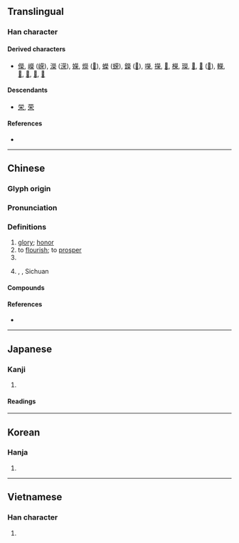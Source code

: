 {{character info/new}}
{{also|荣|栄}}
==Translingual==
{{Han simplified forms|榮|栄|荣}}

===Han character===
{{Han char|rn=75|rad=木|as=10|sn=14|four=99904|canj=FFBD|ids=⿱𤇾木(GJKV),⿱𤇾朩(HT)}}

====Derived characters====
* [[儝]], [[嶸]] ([[嵘]]), [[濚]] ([[溁]]), [[嬫]], [[爃]] ([[𫞡]]), [[蠑]] ([[蝾]]), [[鑅]] ([[𨪪]]), [[㘇]], [[㩞]], [[𠓐]], [[𣞁]], [[𤪤]], [[𦆱]], [[𦾵]] ([[𦴇]]), [[𨏍]], [[𫮴]], [[𬄾]], [[𬧘]], [[𬷷]]

====Descendants====
* [[栄]], [[荣]]

====References====
* {{Han ref|kx=0544.170|dkj=15273|dj=0932.010|hdz=21269.080|uh=69AE|ud=27054|bh=BA61|bd=47713}}

----

==Chinese==
{{zh-forms|s=荣|alt=栄:calligraphic variant}}

===Glyph origin===
{{Han etym}}

===Pronunciation===
{{zh-pron
|m=róng
|c=wing4
|h=pfs=yùng
|md=
|mn=êng
|w=
|mc=y
|oc=y
|cat=n,v,pn
}}

===Definitions===
{{zh-hanzi}}

# [[glory]]; [[honor]]
# to [[flourish]]; to [[prosper]]
# {{surname|lang=zh}}
# {{zh-div|縣}} {{w|Rong County, Sichuan|Rong County}}, {{w|Zigong}}, Sichuan

====Compounds====
{{zh-der|榮寵|榮達|榮光|榮歸|榮華|榮獲|榮枯|榮利|榮名|榮任|榮辱|榮升|榮退|榮銜|榮幸|榮耀|榮膺|榮譽|榮譽軍人|富貴榮華|光榮|尊榮|國家榮譽|共榮辱|哀榮|恩榮宴|夫貴妻榮|偷榮|引以為榮|向榮|得失榮枯|夫榮妻顯|夫榮妻貴|南榮|安富尊榮|光榮榜|晝錦榮歸|殊榮|朝榮夕滅|榮登|榮民節|榮名及親|榮顯|朝榮夕斃|榮譽學位|榮民|敷榮|榮宗耀祖|朝榮夕悴|欣欣向榮|浮榮|榮悴|榮祿|榮行|盛衰榮枯|死生榮辱|榮譽市民|盛衰榮辱|朝榮暮落|生榮死哀|枯榮|榮身|榮問|榮華富貴|榮諧伉儷|榮辱與共|榮譽榜|榮膺鶚薦|榮譽勛章|晝錦之榮|春榮|敝屣尊榮|繁榮|貪冒榮寵|雖敗猶榮|耀祖榮宗|虛榮|飛榮|貪榮慕利|鮮榮|衣錦榮歸|賣國求榮|衣錦之榮|顯榮|繁榮昌盛|賣主求榮|貪榮冒寵|虛榮心|賣友求榮|繁榮富強|顯祖榮宗}}

====References====
* {{thcwdq}}

----

==Japanese==
{{ja-kanji forms|栄|榮}}

===Kanji===
{{ja-kanji|grade=|rs=木10|style=ky|shin=栄}}

# {{defn|lang=ja|sort=木10}}

====Readings====
{{ja-readings
|goon=よう<やう
|kanon[えい
|kun=さか-える<さか-ゆ, は-え<は-ゆ
}}

----

==Korean==

===Hanja===
{{ko-hanja|hangeul=영|eumhun=영화 영, 명예 영, 피 영|rv=yeong|mr=yŏng|y=yeng}}

# {{defn|lang=ko|sort=木10}}

----

==Vietnamese==

===Han character===
{{vi-hantu|[[vinh]], [[vang]], [[vành]], [[vểnh]], [[vênh]], [[vanh]], [[văng]]|rs=木10}}

# {{defn|lang=vi|sort=木10}}